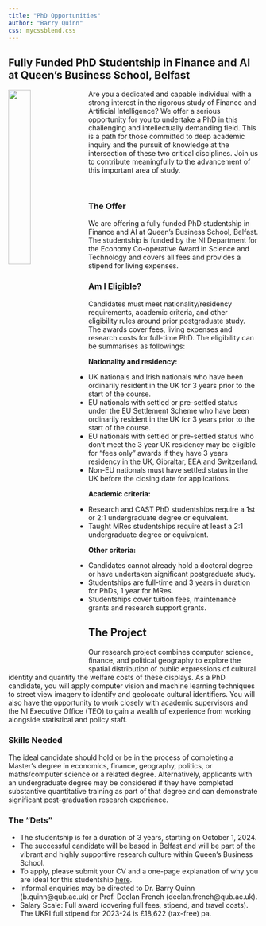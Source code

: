 ```yaml
---
title: "PhD Opportunities"
author: "Barry Quinn"
css: mycssblend.css
---
```


## Fully Funded PhD Studentship in Finance and AI at Queen's Business School, Belfast

![](img/Finance%20and%20AI%20Lab%202.jpeg){width="30%" style="float: left; margin-right: 10px;"}

[Are you a dedicated and capable individual with a strong interest in the rigorous study of Finance and Artificial Intelligence? We offer a serious opportunity for you to undertake a PhD in this challenging and intellectually demanding field. This is a path for those committed to deep academic inquiry and the pursuit of knowledge at the intersection of these two critical disciplines. Join us to contribute meaningfully to the advancement of this important area of study.]{.handy}

<br>

::: callout
### The Offer

We are offering a fully funded PhD studentship in Finance and AI at Queen's Business School, Belfast. The studentship is funded by the NI Department for the Economy Co-operative Award in Science and Technology and covers all fees and provides a stipend for living expenses.
:::

::: callout
### Am I Eligible?

Candidates must meet nationality/residency requirements, academic criteria, and other eligibility rules around prior postgraduate study. The awards cover fees, living expenses and research costs for full-time PhD. The eligibility can be summarises as followings:

**Nationality and residency:**

-   UK nationals and Irish nationals who have been ordinarily resident in the UK for 3 years prior to the start of the course.
-   EU nationals with settled or pre-settled status under the EU Settlement Scheme who have been ordinarily resident in the UK for 3 years prior to the start of the course.
-   EU nationals with settled or pre-settled status who don't meet the 3 year UK residency may be eligible for "fees only" awards if they have 3 years residency in the UK, Gibraltar, EEA and Switzerland.\
-   Non-EU nationals must have settled status in the UK before the closing date for applications.

**Academic criteria:**

-   Research and CAST PhD studentships require a 1st or 2:1 undergraduate degree or equivalent.
-   Taught MRes studentships require at least a 2:1 undergraduate degree or equivalent.

**Other criteria:**

-   Candidates cannot already hold a doctoral degree or have undertaken significant postgraduate study.
-   Studentships are full-time and 3 years in duration for PhDs, 1 year for MRes.
-   Studentships cover tuition fees, maintenance grants and research support grants.
:::

::: callout
## The Project

Our research project combines computer science, finance, and political geography to explore the spatial distribution of public expressions of cultural identity and quantify the welfare costs of these displays. As a PhD candidate, you will apply computer vision and machine learning techniques to street view imagery to identify and geolocate cultural identifiers. You will also have the opportunity to work closely with academic supervisors and the NI Executive Office (TEO) to gain a wealth of experience from working alongside statistical and policy staff.
:::

::: callout
### Skills Needed

The ideal candidate should hold or be in the process of completing a Master's degree in economics, finance, geography, politics, or maths/computer science or a related degree. Alternatively, applicants with an undergraduate degree may be considered if they have completed substantive quantitative training as part of that degree and can demonstrate significant post-graduation research experience.
:::

::: callout
### The "Dets"

-   The studentship is for a duration of 3 years, starting on October 1, 2024.
-   The successful candidate will be based in Belfast and will be part of the vibrant and highly supportive research culture within Queen's Business School.
-   To apply, please submit your CV and a one-page explanation of why you are ideal for this studentship [here](https://www.qub.ac.uk/courses/postgraduate-research/phd-opportunities/finance-and-ai-research-lab.html).
-   Informal enquiries may be directed to Dr. Barry Quinn (b.quinn\@qub.ac.uk) or Prof. Declan French (declan.french\@qub.ac.uk).
-   Salary Scale: Full award (covering full fees, stipend, and travel costs). The UKRI full stipend for 2023-24 is £18,622 (tax-free) pa.
:::
